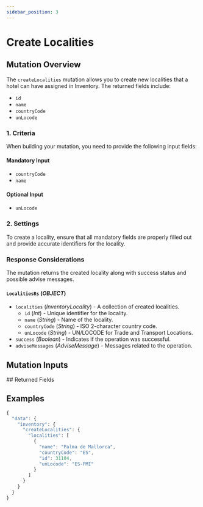 ```yaml
---
sidebar_position: 3
---
```



# Create Localities

## Mutation Overview

The `createLocalities` mutation allows you to create new localities that a hotel can have assigned in Inventory. The returned fields include:

* `id`
* `name`
* `countryCode`
* `unLocode`

### 1. Criteria

When building your mutation, you need to provide the following input fields:

#### Mandatory Input
* `countryCode`
* `name`

#### Optional Input
* `unLocode`

### 2. Settings

To create a locality, ensure that all mandatory fields are properly filled out and provide accurate identifiers for the locality.

### Response Considerations

The mutation returns the created locality along with success status and possible advise messages.

#### `LocalitiesRs` (*OBJECT*)
* `localities` (*InventoryLocality*) - A collection of created localities.
  * `id` (*Int*) - Unique identifier for the locality.
  * `name` (*String*) - Name of the locality.
  * `countryCode` (*String*) - ISO 2-character country code.
  * `unLocode` (*String*) - UN/LOCODE for Trade and Transport Locations.
* `success` (*Boolean*) - Indicates if the operation was successful.
* `adviseMessages` (*AdviseMessage*) - Messages related to the operation.
## Mutation Inputs

<InventoryLocalitiesCreateInput />
## Returned Fields

<LocalitiesRs />


## Examples
```js
{
  "data": {
    "inventory": {
      "createLocalities": {
        "localities": [
          {
            "name": "Palma de Mallorca",
            "countryCode": "ES",
            "id": 31104,
            "unLocode": "ES-PMI"
          }
        ]
      }
    }
  }
}
```
